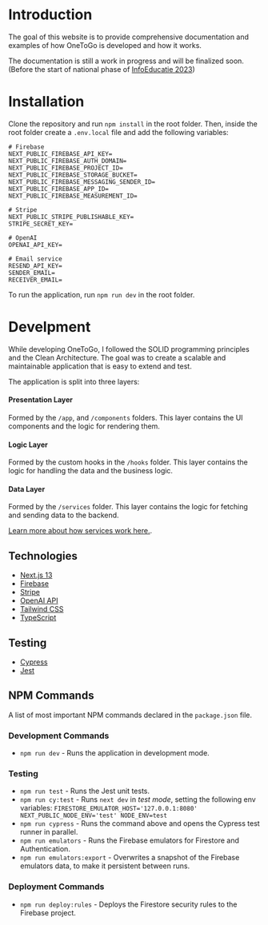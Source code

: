 # Introduction

The goal of this website is to provide comprehensive documentation and examples of how OneToGo is developed and how it works.

The documentation is still a work in progress and will be finalized soon. (Before the start of national phase of [InfoEducatie 2023](https://infoeducatie.ro))

# Installation

Clone the repository and run `npm install` in the root folder.
Then, inside the root folder create a `.env.local` file and add the following variables:

```env
# Firebase
NEXT_PUBLIC_FIREBASE_API_KEY=
NEXT_PUBLIC_FIREBASE_AUTH_DOMAIN=
NEXT_PUBLIC_FIREBASE_PROJECT_ID=
NEXT_PUBLIC_FIREBASE_STORAGE_BUCKET=
NEXT_PUBLIC_FIREBASE_MESSAGING_SENDER_ID=
NEXT_PUBLIC_FIREBASE_APP_ID=
NEXT_PUBLIC_FIREBASE_MEASUREMENT_ID=

# Stripe
NEXT_PUBLIC_STRIPE_PUBLISHABLE_KEY=
STRIPE_SECRET_KEY=

# OpenAI
OPENAI_API_KEY=

# Email service
RESEND_API_KEY=
SENDER_EMAIL=
RECEIVER_EMAIL=
```

To run the application, run `npm run dev` in the root folder.

# Develpment

While developing OneToGo, I followed the SOLID programming principles and the Clean Architecture. The goal was to create a scalable and maintainable application that is easy to extend and test.

The application is split into three layers:

#### Presentation Layer

Formed by the `/app`, and `/components` folders. This layer contains the UI components and the logic for rendering them.

#### Logic Layer

Formed by the custom hooks in the `/hooks` folder. This layer contains the logic for handling the data and the business logic.

#### Data Layer

Formed by the `/services` folder. This layer contains the logic for fetching and sending data to the backend.

[Learn more about how services work here.](/services).

## Technologies

-   [Next.js 13](https://nextjs.org/)
-   [Firebase](https://firebase.google.com/)
-   [Stripe](https://stripe.com/)
-   [OpenAI API](https://openai.com/api)
-   [Tailwind CSS](https://tailwindcss.com/)
-   [TypeScript](https://www.typescriptlang.org/)

## Testing

-   [Cypress](https://www.cypress.io/)
-   [Jest](https://jestjs.io/)

## NPM Commands

A list of most important NPM commands declared in the `package.json` file.

### Development Commands

-   `npm run dev` - Runs the application in development mode.

### Testing

-   `npm run test` - Runs the Jest unit tests.
-   `npm run cy:test` - Runs `next dev` in _test mode_, setting the following env variables: `FIRESTORE_EMULATOR_HOST='127.0.0.1:8080' NEXT_PUBLIC_NODE_ENV='test' NODE_ENV=test`
-   `npm run cypress` - Runs the command above and opens the Cypress test runner in parallel.
-   `npm run emulators` - Runs the Firebase emulators for Firestore and Authentication.
-   `npm run emulators:export` - Overwrites a snapshot of the Firebase emulators data, to make it persistent between runs.

### Deployment Commands

-   `npm run deploy:rules` - Deploys the Firestore security rules to the Firebase project.
